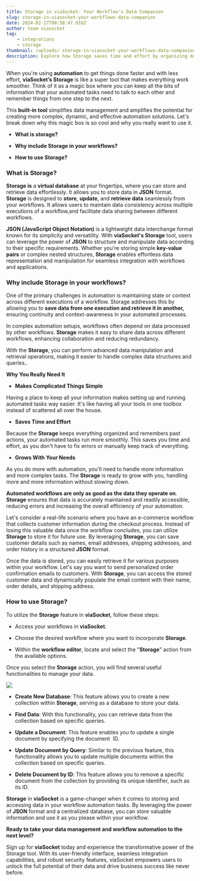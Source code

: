 ```yaml
---
title: Storage in viaSocket- Your Workflow's Data Companion
slug: storage-in-viasocket-your-workflows-data-companion
date: 2024-02-27T08:58:47.916Z
author: team viasocket
tag:
    - integrations
    - storage
thumbnail: /uploads/ storage-in-viasocket-your-workflows-data-companion.jpg
description: Explore how Storage saves time and effort by organizing data and ensuring smooth execution of automated tasks. With viaSocket's intuitive interface and robust functionality, leveraging JSON format and centralized data storage has never been easier.
---
```


When you're using **automation** to get things done faster and with less effort, **viaSocket’s Storage** is like a super tool that makes everything work smoother. Think of it as a magic box where you can keep all the bits of information that your automated tasks need to talk to each other and remember things from one step to the next.

This **built-in tool** simplifies data management and amplifies the potential for creating more complex, dynamic, and effective automation solutions. Let's break down why this magic box is so cool and why you really want to use it.

-   **What is storage?**

-   **Why include Storage in your workflows?**

-   **How to use Storage?**

### What is Storage?<a id="what-is-storage"></a>

**Storage is** a **virtual database** at your fingertips, where you can store and retrieve data effortlessly. It allows you to store data in **JSON** format. **Storage** is designed to **store**, **update**, and **retrieve data** seamlessly from your workflows. It allows users to maintain data consistency across multiple executions of a workflow,and facilitate data sharing between different workflows.

**JSON (JavaScript Object Notation)** is a lightweight data interchange format known for its simplicity and versatility. With **viaSocket's Storage** tool, users can leverage the power of **JSON** to structure and manipulate data according to their specific requirements. Whether you're storing simple **key-value pairs** or complex nested structures, **Storage** enables effortless data representation and manipulation for seamless integration with workflows and applications.

### Why include Storage in your workflows?<a id="why-include-storage-in-your-workflows"></a>

One of the primary challenges in automation is maintaining state or context across different executions of a workflow. Storage addresses this by allowing you to **save data from one execution and retrieve it in another,** ensuring continuity and context-awareness in your automated processes.

In complex automation setups, workflows often depend on data processed by other workflows. **Storage** makes it easy to share data across different workflows, enhancing collaboration and reducing redundancy.

With the **Storage**, you can perform advanced data manipulation and retrieval operations, making it easier to handle complex data structures and queries..

**Why You Really Need It**

-   **Makes Complicated Things Simple**

Having a place to keep all your information makes setting up and running automated tasks way easier. It's like having all your tools in one toolbox instead of scattered all over the house.

-   **Saves Time and Effort**

Because the **Storage** keeps everything organized and remembers past actions, your automated tasks run more smoothly. This saves you time and effort, as you don't have to fix errors or manually keep track of everything.

-   **Grows With Your Needs**

As you do more with automation, you'll need to handle more information and more complex tasks. The **Storage** is ready to grow with you, handling more and more information without slowing down.

**Automated workflows are only as good as the data they operate on**. **Storage** ensures that data is accurately maintained and readily accessible, reducing errors and increasing the overall efficiency of your automation.

Let's consider a real-life scenario where you have an e-commerce workflow that collects customer information during the checkout process. Instead of losing this valuable data once the workflow concludes, you can utilize **Storage** to store it for future use. By leveraging **Storage**, you can save customer details such as names, email addresses, shipping addresses, and order history in a structured **JSON** format.

Once the data is stored, you can easily retrieve it for various purposes within your workflow. Let's say you want to send personalized order confirmation emails to customers. With **Storage**, you can access the stored customer data and dynamically populate the email content with their name, order details, and shipping address.

### How to use Storage?<a id="how-to-use-storage"></a>

To utilize the **Storage** feature in **viaSocket**, follow these steps:

-   Access your workflows in **viaSocket**.

-   Choose the desired workflow where you want to incorporate **Storage**.

-   Within the **workflow editor**, locate and select the "**Storage**" action from the available options.

Once you select the **Storage** action, you will find several useful functionalities to manage your data.

![](https://lh7-us.googleusercontent.com/hs2PBkSPntPY4S1mEY_rS6UTOK5-XpNB2iYsZzUcJvCraSi8tsd4guc44rQdpMofzuqrK4sRQQ-2B7axoZFl8Ltr-4xs5ZjXHMYtSUpsJSnQRrtS_JwidBWl1Wg1GeWgn-xF41XGmCKyn_q3MX4oRB4)

-   **Create New Database**: This feature allows you to create a new collection within **Storage**, serving as a database to store your data.

-   **Find Data**: With this functionality, you can retrieve data from the collection based on specific queries.

-   **Update a Document**: This feature enables you to update a single document by specifying the document  ID.

-   **Update Document by Query**: Similar to the previous feature, this functionality allows you to update multiple documents within the collection based on specific queries.

-   **Delete Document by ID**: This feature allows you to remove a specific document from the collection by providing its unique identifier, such as its ID.

**Storage** in **viaSocket** is a game-changer when it comes to storing and accessing data in your workflow automation tasks. By leveraging the power of **JSON** format and a centralized database, you can store valuable information and use it as you please within your workflow.

**Ready to take your data management and workflow automation to the next level?**

Sign up for **viaSocket** today and experience the transformative power of the Storage tool. With its user-friendly interface, seamless integration capabilities, and robust security features, viaSocket empowers users to unlock the full potential of their data and drive business success like never before.
